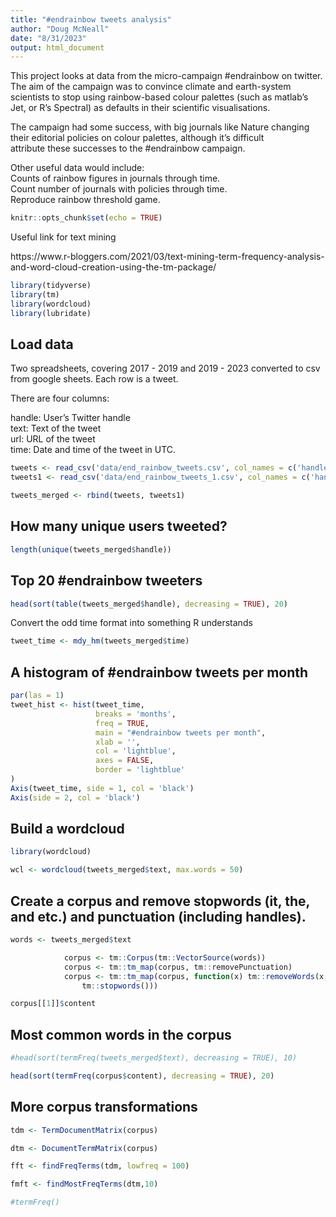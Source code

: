 ```yaml
---
title: "#endrainbow tweets analysis"
author: "Doug McNeall"
date: "8/31/2023"
output: html_document
---
```


This project looks at data from the micro-campaign #endrainbow on twitter. The aim of the campaign was to convince climate and earth-system  
scientists to stop using rainbow-based colour palettes (such as matlab's Jet, or R's Spectral) as defaults in their scientific visualisations.  

The campaign had some success, with big journals like Nature changing their editorial policies on colour palettes, although it's difficult  
attribute these successes to the #endrainbow campaign.

Other useful data would include:  
Counts of rainbow figures in journals through time.  
Count number of journals with policies through time.  
Reproduce rainbow threshold game.  




```r
knitr::opts_chunk$set(echo = TRUE)
```
Useful link for text mining  

https://www.r-bloggers.com/2021/03/text-mining-term-frequency-analysis-and-word-cloud-creation-using-the-tm-package/


```r
library(tidyverse)
library(tm)
library(wordcloud)
library(lubridate)

```


## Load data

Two spreadsheets, covering 2017 - 2019 and 2019 - 2023 converted to csv from google sheets. Each row is a tweet.

There are four columns: 

handle: User's Twitter handle  
text: Text of the tweet  
url: URL of the tweet  
time: Date and time of the tweet in UTC.   

```r
tweets <- read_csv('data/end_rainbow_tweets.csv', col_names = c('handle', 'text', 'url', 'time'))
tweets1 <- read_csv('data/end_rainbow_tweets_1.csv', col_names = c('handle', 'text', 'url', 'time'))

tweets_merged <- rbind(tweets, tweets1)

```

## How many unique users tweeted?

```r

length(unique(tweets_merged$handle))

```

## Top 20 #endrainbow tweeters

```r

head(sort(table(tweets_merged$handle), decreasing = TRUE), 20)

```
Convert the odd time format into something R understands

```r
tweet_time <- mdy_hm(tweets_merged$time)
```

## A histogram of #endrainbow tweets per month

```r
par(las = 1)
tweet_hist <- hist(tweet_time, 
                   breaks = 'months',
                   freq = TRUE,
                   main = "#endrainbow tweets per month",
                   xlab = '',
                   col = 'lightblue',
                   axes = FALSE,
                   border = 'lightblue'
)
Axis(tweet_time, side = 1, col = 'black')
Axis(side = 2, col = 'black')


```
## Build a wordcloud

```r

library(wordcloud)

wcl <- wordcloud(tweets_merged$text, max.words = 50)

```

## Create a corpus and remove stopwords (it, the, and etc.) and punctuation (including handles).

```r
words <- tweets_merged$text

            corpus <- tm::Corpus(tm::VectorSource(words))
            corpus <- tm::tm_map(corpus, tm::removePunctuation)
            corpus <- tm::tm_map(corpus, function(x) tm::removeWords(x, 
                tm::stopwords()))

corpus[[1]]$content


```
## Most common words in the corpus

```r

#head(sort(termFreq(tweets_merged$text), decreasing = TRUE), 10)

head(sort(termFreq(corpus$content), decreasing = TRUE), 20)

```
## More corpus transformations

```r

tdm <- TermDocumentMatrix(corpus)

dtm <- DocumentTermMatrix(corpus)

fft <- findFreqTerms(tdm, lowfreq = 100)

fmft <- findMostFreqTerms(dtm,10)

#termFreq()

```

